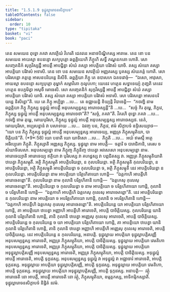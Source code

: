 ```yaml
---
title: "1.5.1.9 ទុដ្ឋុល្លារោចនសិក្ខាបទ"
tableOfContents: false
sidebar:
  order: 10
type: "tipitaka"
basket: "vi"
book: "paci"
---
```



<DynamicBreadcrumb />

<Division number="78" book="paci">

<Paragraph number="295" book="paci">
តេន សមយេន ពុទ្ធោ ភគវា សាវត្ថិយំ វិហរតិ ជេតវនេ អនាថបិណ្ឌិកស្ស អារាមេ. តេន ខោ បន សមយេន អាយស្មា ឧបនន្ទោ សក្យបុត្តោ ឆព្ពគ្គិយេហិ ភិក្ខូហិ សទ្ធឹ ភណ្ឌនកតោ ហោតិ. សោ សញ្ចេតនិកំ សុក្កវិស្សដ្ឋឹ អាបត្តឹ អាបជ្ជិត្វា សំឃំ តស្សា អាបត្តិយា បរិវាសំ យាចិ. តស្ស សំឃោ តស្សា អាបត្តិយា បរិវាសំ អទាសិ. តេន ខោ បន សមយេន សាវត្ថិយំ អញ្ញតរស្ស បូគស្ស សំឃភត្តំ ហោតិ. សោ បរិវសន្តោ ភត្តគ្គេ អាសនបរិយន្តេ និសីទិ. ឆព្ពគ្គិយា ភិក្ខូ តេ ឧបាសកេ ឯតទវោចុំ—  “ឯសោ, អាវុសោ, អាយស្មា ឧបនន្ទោ សក្យបុត្តោ តុម្ហាកំ សម្ភាវិតោ កុលូបកោ; យេនេវ ហត្ថេន សទ្ធាទេយ្យំ ភុញ្ជតិ តេនេវ ហត្ថេន ឧបក្កមិត្វា អសុចឹ មោចេសិ. សោ សញ្ចេតនិកំ សុក្កវិស្សដ្ឋឹ អាបត្តឹ អាបជ្ជិត្វា សំឃំ តស្សា អាបត្តិយា បរិវាសំ យាចិ. តស្ស សំឃោ តស្សា អាបត្តិយា បរិវាសំ អទាសិ. សោ បរិវសន្តោ អាសនបរិយន្តេ និសិន្នោ”តិ.
</Paragraph>

<Paragraph number="296" book="paci">
យេ តេ ភិក្ខូ អប្បិច្ឆា …បេ…  តេ ឧជ្ឈាយន្តិ ខិយ្យន្តិ វិបាចេន្តិ—  “កថញ្ហិ នាម ឆព្ពគ្គិយា ភិក្ខូ ភិក្ខុស្ស ទុដ្ឋុល្លំ អាបត្តឹ អនុបសម្បន្នស្ស អារោចេស្សន្តី”តិ …បេ…  “សច្ចំ កិរ តុម្ហេ, ភិក្ខវេ, ភិក្ខុស្ស ទុដ្ឋុល្លំ អាបត្តឹ អនុបសម្បន្នស្ស អារោចេថា”តិ? “សច្ចំ, ភគវា”តិ. វិគរហិ ពុទ្ធោ ភគវា …បេ…  កថញ្ហិ នាម តុម្ហេ, មោឃបុរិសា, ភិក្ខុស្ស ទុដ្ឋុល្លំ អាបត្តឹ អនុបសម្បន្នស្ស អារោចេស្សថ. នេតំ, មោឃបុរិសា, អប្បសន្នានំ វា បសាទាយ …បេ…  ឯវញ្ច បន, ភិក្ខវេ, ឥមំ សិក្ខាបទំ ឧទ្ទិសេយ្យាថ—
</Paragraph>

</Division>
<Division number="79" book="paci">

<Paragraph number="297" book="paci">
<Emphasis>“យោ បន ភិក្ខុ ភិក្ខុស្ស ទុដ្ឋុល្លំ អាបត្តឹ អនុបសម្បន្នស្ស អារោចេយ្យ, អញ្ញត្រ ភិក្ខុសម្មុតិយា, បាចិត្តិយន៑”</Emphasis>តិ. (*9*:<Emphasis>58</Emphasis>)
</Paragraph>

</Division>
<Division number="80" book="paci">

<Paragraph number="298" book="paci">
<Emphasis>យោ បនា</Emphasis>តិ យោ យាទិសោ …បេ…  <Emphasis>ភិក្ខូ</Emphasis>តិ …បេ…  អយំ ឥមស្មឹ អត្ថេ អធិប្បេតោ ភិក្ខូតិ.
</Paragraph>

<Paragraph number="299" book="paci">
<Emphasis>ភិក្ខុស្សា</Emphasis>តិ អញ្ញស្ស ភិក្ខុស្ស.
</Paragraph>

<Paragraph number="300" book="paci">
<Emphasis>ទុដ្ឋុល្លា</Emphasis> នាម អាបត្តិ—  ចត្តារិ ច បារាជិកានិ, តេរស ច សំឃាទិសេសា.
</Paragraph>

<Paragraph number="301" book="paci">
<Emphasis>អនុបសម្បន្នោ</Emphasis> នាម ភិក្ខុញ្ច ភិក្ខុនិញ្ច ឋបេត្វា អវសេសោ អនុបសម្បន្នោ នាម.
</Paragraph>

<Paragraph number="302" book="paci">
<Emphasis>អារោចេយ្យា</Emphasis>តិ អារោចេយ្យ ឥត្ថិយា វា បុរិសស្ស វា គហដ្ឋស្ស វា បព្ពជិតស្ស វា.
</Paragraph>

<Paragraph number="303" book="paci">
<Emphasis>អញ្ញត្រ ភិក្ខុសម្មុតិយា</Emphasis>តិ ឋបេត្វា ភិក្ខុសម្មុតឹ.
</Paragraph>

<Paragraph number="304" book="paci">
អត្ថិ ភិក្ខុសម្មុតិ អាបត្តិបរិយន្តា, ន កុលបរិយន្តា. អត្ថិ ភិក្ខុសម្មុតិ កុលបរិយន្តា, ន អាបត្តិបរិយន្តា, អត្ថិ ភិក្ខុសម្មុតិ អាបត្តិបរិយន្តា ច កុលបរិយន្តា ច, អត្ថិ ភិក្ខុសម្មុតិ នេវ អាបត្តិបរិយន្តា ន កុលបរិយន្តា.
</Paragraph>

<Paragraph number="305" book="paci">
<Emphasis>អាបត្តិបរិយន្តា</Emphasis> នាម អាបត្តិយោ បរិគ្គហិតាយោ ហោន្តិ—  “ឯត្តកាហិ អាបត្តីហិ អារោចេតព្ពោ”តិ.
</Paragraph>

<Paragraph number="306" book="paci">
<Emphasis>កុលបរិយន្តា</Emphasis> នាម កុលានិ បរិគ្គហិតានិ ហោន្តិ—  “ឯត្តកេសុ កុលេសុ អារោចេតព្ពោ”តិ. <Emphasis>អាបត្តិបរិយន្តា ច កុលបរិយន្តា ច</Emphasis> នាម អាបត្តិយោ ច បរិគ្គហិតាយោ ហោន្តិ, កុលានិ ច បរិគ្គហិតានិ ហោន្តិ—  “ឯត្តកាហិ អាបត្តីហិ ឯត្តកេសុ កុលេសុ អារោចេតព្ពោ”តិ. <Emphasis>នេវ អាបត្តិបរិយន្តា ន កុលបរិយន្តា</Emphasis> នាម អាបត្តិយោ ច អបរិគ្គហិតាយោ ហោន្តិ, កុលានិ ច អបរិគ្គហិតានិ ហោន្តិ—  “ឯត្តកាហិ អាបត្តីហិ ឯត្តកេសុ កុលេសុ អារោចេតព្ពោ”តិ.
</Paragraph>

</Division>
<Division number="81" book="paci">

<Paragraph number="307" book="paci">
អាបត្តិបរិយន្តេ យា អាបត្តិយោ បរិគ្គហិតាយោ ហោន្តិ, តា អាបត្តិយោ ឋបេត្វា អញ្ញាហិ អាបត្តីហិ អារោចេតិ, អាបត្តិ បាចិត្តិយស្ស.
</Paragraph>

<Paragraph number="308" book="paci">
កុលបរិយន្តេ យានិ កុលានិ បរិគ្គហិតានិ ហោន្តិ, តានិ កុលានិ ឋបេត្វា អញ្ញេសុ កុលេសុ អារោចេតិ, អាបត្តិ បាចិត្តិយស្ស.
</Paragraph>

<Paragraph number="309" book="paci">
អាបត្តិបរិយន្តេ ច កុលបរិយន្តេ ច យា អាបត្តិយោ បរិគ្គហិតាយោ ហោន្តិ, តា អាបត្តិយោ ឋបេត្វា យានិ កុលានិ បរិគ្គហិតានិ ហោន្តិ, តានិ កុលានិ ឋបេត្វា អញ្ញាហិ អាបត្តីហិ អញ្ញេសុ កុលេសុ អារោចេតិ, អាបត្តិ បាចិត្តិយស្ស.
</Paragraph>

<Paragraph number="310" book="paci">
នេវ អាបត្តិបរិយន្តេ ន កុលបរិយន្តេ, អនាបត្តិ.
</Paragraph>

</Division>
<Division number="82" book="paci">

<Paragraph number="311" book="paci">
ទុដ្ឋុល្លាយ អាបត្តិយា ទុដ្ឋុល្លាបត្តិសញ្ញី អនុបសម្បន្នស្ស អារោចេតិ, អញ្ញត្រ ភិក្ខុសម្មុតិយា, អាបត្តិ បាចិត្តិយស្ស.
</Paragraph>

<Paragraph number="312" book="paci">
ទុដ្ឋុល្លាយ អាបត្តិយា វេមតិកោ អនុបសម្បន្នស្ស អារោចេតិ, អញ្ញត្រ ភិក្ខុសម្មុតិយា, អាបត្តិ បាចិត្តិយស្ស.
</Paragraph>

<Paragraph number="313" book="paci">
ទុដ្ឋុល្លាយ អាបត្តិយា អទុដ្ឋុល្លាបត្តិសញ្ញី អនុបសម្បន្នស្ស អារោចេតិ, អញ្ញត្រ ភិក្ខុសម្មុតិយា, អាបត្តិ បាចិត្តិយស្ស.
</Paragraph>

<Paragraph number="314" book="paci">
អទុដ្ឋុល្លំ អាបត្តឹ អារោចេតិ, អាបត្តិ ទុក្កដស្ស.
</Paragraph>

<Paragraph number="315" book="paci">
អនុបសម្បន្នស្ស ទុដ្ឋុល្លំ វា អទុដ្ឋុល្លំ វា អជ្ឈាចារំ អារោចេតិ, អាបត្តិ ទុក្កដស្ស.
</Paragraph>

<Paragraph number="316" book="paci">
អទុដ្ឋុល្លាយ អាបត្តិយា ទុដ្ឋុល្លាបត្តិសញ្ញី, អាបត្តិ ទុក្កដស្ស.
</Paragraph>

<Paragraph number="317" book="paci">
អទុដ្ឋុល្លាយ អាបត្តិយា វេមតិកោ, អាបត្តិ ទុក្កដស្ស.
</Paragraph>

<Paragraph number="318" book="paci">
អទុដ្ឋុល្លាយ អាបត្តិយា អទុដ្ឋុល្លាបត្តិសញ្ញី, អាបត្តិ ទុក្កដស្ស.
</Paragraph>

</Division>
<Division number="83" book="paci">

<Paragraph number="319" book="paci">
អនាបត្តិ—  វត្ថុំ អារោចេតិ នោ អាបត្តឹ, អាបត្តឹ អារោចេតិ នោ វត្ថុំ, ភិក្ខុសម្មុតិយា, ឧម្មត្តកស្ស, អាទិកម្មិកស្សាតិ.

</Paragraph>
</Division>

<Paragraph number="320" type="center" book="paci">
ទុដ្ឋុល្លារោចនសិក្ខាបទំ និដ្ឋិតំ នវមំ.
</Paragraph>